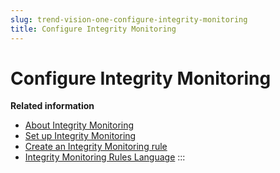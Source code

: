 ```yaml
---
slug: trend-vision-one-configure-integrity-monitoring
title: Configure Integrity Monitoring
---
```

# Configure Integrity Monitoring

**Related information**

- [About Integrity Monitoring](integrity-monitoring.mdx)
- [Set up Integrity Monitoring](set-up-integrity-monitoring.mdx)
- [Create an Integrity Monitoring rule](create-integrity-monitoring-rule.mdx)
- [Integrity Monitoring Rules Language](integrity-monitoring-rules-language.mdx)
:::
